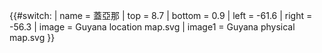 {{#switch:{{{1}}}
| name   = 蓋亞那
| top    = 8.7	
| bottom = 0.9
| left   = -61.6
| right  = -56.3
| image  = Guyana location map.svg
| image1 = Guyana physical map.svg
}}<noinclude>{{Location map/Info|Guyana}}
{{Documentation}}
</noinclude>